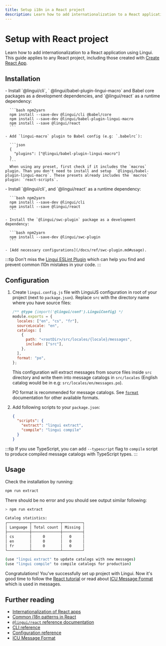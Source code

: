 ```yaml
---
title: Setup i18n in a React project
description: Learn how to add internationalization to a React application using Lingui
---
```


# Setup with React project

Learn how to add internationalization to a React application using Lingui. This guide applies to any React project, including those created with [Create React App](https://create-react-app.dev/).

## Installation


<Tabs groupId="babel-swc" queryString="babel-or-swc">
  <TabItem value="babel" label="Babel" default>
    - Install `@lingui/cli`, ` @lingui/babel-plugin-lingui-macro` and Babel core packages as a development dependencies, and `@lingui/react` as a runtime dependency:

      ```bash npm2yarn
      npm install --save-dev @lingui/cli @babel/core
      npm install --save-dev @lingui/babel-plugin-lingui-macro
      npm install --save @lingui/react
      ```

    - Add `lingui-macro` plugin to Babel config (e.g: `.babelrc`):

      ```json
      {
        "plugins": ["@lingui/babel-plugin-lingui-macro"]
      }
      ```
      When using any preset, first check if it includes the `macros` plugin. Than you don't need to install and setup  `@lingui/babel-plugin-lingui-macro`. These presets already includes the `macros` plugin: `react-scripts`.
  </TabItem>
  <TabItem value="swc" label="SWC">
    - Install `@lingui/cli`, and `@lingui/react` as a runtime dependency:

      ```bash npm2yarn
      npm install --save-dev @lingui/cli
      npm install --save @lingui/react
      ```

    - Install the `@lingui/swc-plugin` package as a development dependency:

      ```bash npm2yarn
      npm install --save-dev @lingui/swc-plugin
      ```

    - [Add necessary configurations](/docs/ref/swc-plugin.md#usage).

  </TabItem>
</Tabs>

:::tip
Don't miss the [Lingui ESLint Plugin](/docs/ref/eslint-plugin.md) which can help you find and prevent common l10n mistakes in your code.
:::

## Configuration

1. Create `lingui.config.js` file with LinguiJS configuration in root of your project (next to `package.json`). Replace `src` with the directory name where you have source files:

   ```js title="lingui.config.js"
   /** @type {import('@lingui/conf').LinguiConfig} */
   module.exports = {
     locales: ["en", "cs", "fr"],
     sourceLocale: "en",
     catalogs: [
       {
         path: "<rootDir>/src/locales/{locale}/messages",
         include: ["src"],
       },
     ],
     format: "po",
   };
   ```

   This configuration will extract messages from source files inside `src` directory and write them into message catalogs in `src/locales` (English catalog would be in e.g: `src/locales/en/messages.po`).

   PO format is recommended for message catalogs. See [`format`](/docs/ref/catalog-formats.md) documentation for other available formats.

2. Add following scripts to your `package.json`:

   ```json title="package.json"
   {
     "scripts": {
       "extract": "lingui extract",
       "compile": "lingui compile"
     }
   }
   ```

:::tip
If you use TypeScript, you can add `--typescript` flag to `compile` script to produce compiled message catalogs with TypeScript types.
:::

## Usage

Check the installation by running:

```bash npm2yarn
npm run extract
```

There should be no error and you should see output similar following:

```bash npm2yarn
> npm run extract

Catalog statistics:
┌──────────┬─────────────┬─────────┐
│ Language │ Total count │ Missing │
├──────────┼─────────────┼─────────┤
│ cs       │     0       │   0     │
│ en       │     0       │   0     │
│ fr       │     0       │   0     │
└──────────┴─────────────┴─────────┘

(use "lingui extract" to update catalogs with new messages)
(use "lingui compile" to compile catalogs for production)
```

Congratulations! You've successfully set up project with Lingui. Now it's good time to follow the [React tutorial](/docs/tutorials/react.md) or read about [ICU Message Format](/docs/guides/message-format.md) which is used in messages.

## Further reading

- [Internationalization of React apps](/docs/tutorials/react.md)
- [Common i18n patterns in React](/docs/tutorials/react-patterns.md)
- [`@lingui/react` reference documentation](/docs/ref/react.md)
- [CLI reference](/docs/ref/cli.md)
- [Configuration reference](/docs/ref/conf.md)
- [ICU Message Format](/docs/guides/message-format.md)
